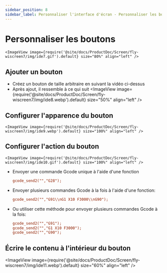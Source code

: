 ```yaml
---
sidebar_position: 8
sidebar_label: Personnaliser l'interface d'écran - Personnaliser les boutons
---
```


# Personnaliser les boutons

    <ImageView image={require('@site/docs/ProductDoc/Screen/fly-wiscreen7/img/ide7.gif').default} size="80%" align="left" />

## Ajouter un bouton
* Créez un bouton de taille arbitraire en suivant la vidéo ci-dessus
* Après ajout, il ressemble à ce qui suit
    <ImageView image={require('@site/docs/ProductDoc/Screen/fly-wiscreen7/img/ide8.webp').default} size="50%" align="left" />

## Configurer l'apparence du bouton
    <ImageView image={require('@site/docs/ProductDoc/Screen/fly-wiscreen7/img/ide9.webp').default} size="100%" align="left" />

## Configurer l'action du bouton
    <ImageView image={require('@site/docs/ProductDoc/Screen/fly-wiscreen7/img/ide10.gif').default} size="100%" align="left" />

* Envoyer une commande Gcode unique à l'aide d'une fonction
    ```cfg
    gcode_send2("","G28");
    ```
* Envoyer plusieurs commandes Gcode à la fois à l'aide d'une fonction:
    ```cfg
    gcode_send2("","G91\\nG1 X10 F3000\\nG90");
    ```
* Ou utiliser cette méthode pour envoyer plusieurs commandes Gcode à la fois:
    ```cfg
    gcode_send2("","G91");
    gcode_send2("","G1 X10 F3000");
    gcode_send2("","G90");
    ```
## Écrire le contenu à l'intérieur du bouton
   <ImageView image={require('@site/docs/ProductDoc/Screen/fly-wiscreen7/img/ide11.webp').default} size="60%" align="left" />
